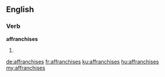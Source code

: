 ==English==

===Verb===
'''affranchises'''

# {{en-third-person singular of|affranchise}}

[[de:affranchises]]
[[fr:affranchises]]
[[ku:affranchises]]
[[hu:affranchises]]
[[my:affranchises]]